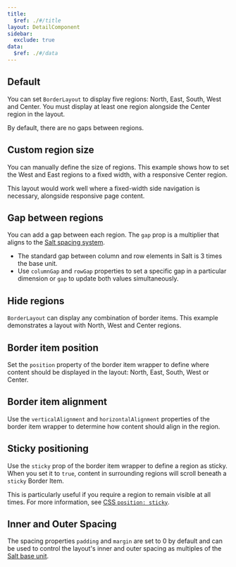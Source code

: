 ```yaml
---
title:
  $ref: ./#/title
layout: DetailComponent
sidebar:
  exclude: true
data:
  $ref: ./#/data
---
```


## Default

You can set `BorderLayout` to display five regions: North, East, South, West and Center. You must display at least one region alongside the Center region in the layout.

By default, there are no gaps between regions.

<LivePreview componentName="border-layout" exampleName="Default" />

## Custom region size

You can manually define the size of regions. This example shows how to set the West and East regions to a fixed width, with a responsive Center region.

This layout would work well where a fixed-width side navigation is necessary, alongside responsive page content.

<LivePreview componentName="border-layout" exampleName="CustomRegionSize" />

## Gap between regions

You can add a gap between each region. The `gap` prop is a multiplier that aligns to the [Salt spacing system](/salt/foundations/spacing).

- The standard gap between column and row elements in Salt is 3 times the base unit.
- Use `columnGap` and `rowGap` properties to set a specific gap in a particular dimension or `gap` to update both values simultaneously.

<LivePreview componentName="border-layout" exampleName="GapBetweenRegions" />

## Hide regions

`BorderLayout` can display any combination of border items. This example demonstrates a layout with North, West and Center regions.

<LivePreview componentName="border-layout" exampleName="HideRegions" />

## Border item position

Set the `position` property of the border item wrapper to define where content should be displayed in the layout: North, East, South, West or Center.

<LivePreview componentName="border-layout" exampleName="BorderItemPosition" />

## Border item alignment

Use the `verticalAlignment` and `horizontalAlignment` properties of the border item wrapper to determine how content should align in the region.

<LivePreview componentName="border-layout" exampleName="BorderItemAlignment" />

## Sticky positioning

Use the `sticky` prop of the border item wrapper to define a region as sticky. When you set it to `true`, content in surrounding regions will scroll beneath a `sticky` Border Item.

This is particularly useful if you require a region to remain visible at all times. For more information, see [CSS `position: sticky`](https://developer.mozilla.org/en-US/docs/Web/CSS/position#sticky).

<LivePreview componentName="border-layout" exampleName="StickyPositioning" />

## Inner and Outer Spacing
The spacing properties `padding` and `margin` are set to 0 by default and can be used to control the layout's inner and outer spacing as multiples of the [Salt base unit](/salt/foundations/spacing).

<LivePreview componentName="border-layout" exampleName="Spacing" />
